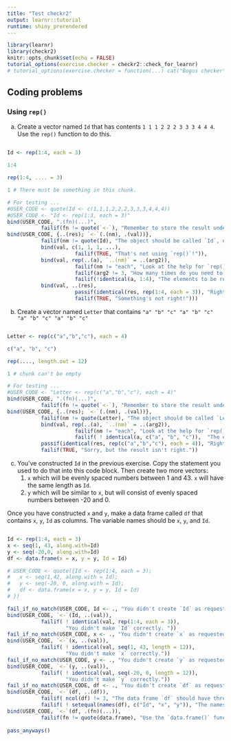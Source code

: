 ```yaml
---
title: "Test checkr2"
output: learnr::tutorial
runtime: shiny_prerendered
---
```


```r
library(learnr)
library(checkr2)
knitr::opts_chunk$set(echo = FALSE)
tutorial_options(exercise.checker = checkr2::check_for_learnr)
# tutorial_options(exercise.checker = function(...) cat("Bogus checker\n"))
```


## Coding problems

### Using `rep()`

a. Create a vector named `Id` that has contents `1 1 1 2 2 2 3 3 3 4 4 4`. Use the `rep()` function to do this.
```r

```

```r
Id <- rep(1:4, each = 3)
```

```r
1:4
```

```r
rep(1:4, .... = 3) 
```

```r
1 # There must be something in this chunk.
```

```r
# For testing ...
#USER_CODE <- quote(Id <- c(1,1,1,2,2,2,3,3,3,4,4,4))
#USER_CODE <- "Id <- rep(1:3, each = 3)"
bind(USER_CODE, ".(fn)(...)",
           failif(fn != quote(`<-`), "Remember to store the result under the name `Id`."))
bind(USER_CODE, {..(res); `<-`(.(nm), .(val))},
           failif(nm != quote(Id), "The object should be called `Id`, not '{{nm}}'."),
           bind(val, c(1, 1, 1, ...),
                      failif(TRUE, "That's not using `rep()`!")),
           bind(val, rep(..(a), `..(nm)` = ..(arg2)),
                      failif(nm != "each", "Look at the help for `rep()` to see what arguments are available to control the pattern of repetition. (These are documented under `...`)"),
                      failif(arg2 != 3, "How many times do you need to repeat each element?"),
                      failif(!identical(a, 1:4), "The elements to be repeated are 1 through 4, not {{a}}. Where do you construct that set to pass to `rep()`?")),
           bind(val, ..(res), 
                      passif(identical(res, rep(1:4, each = 3)), "Right!"),
                      failif(TRUE, "Something's not right!")))

```



b. Create a vector named `Letter` that contains `"a" "b" "c" "a" "b" "c" "a" "b" "c" "a" "b" "c"`
```r

```

```r
Letter <- rep(c("a","b","c"), each = 4)
```

```r
c("a", "b", "c")
```

```r
rep(...., length.out = 12)
```

```r
1 # chunk can't be empty
```

```r
# For testing ...
#USER_CODE <- "Letter <- rep(c("a","b","c"), each = 4)"
bind(USER_CODE, ".(fn)(...)",
           failif(fn != quote(`<-`), "Remember to store the result under the name `Letter`."))
bind(USER_CODE, {..(res); `<-`(.(nm), .(val))},
           failif(nm != quote(Letter), "The object should be called `Letter`, not '{{nm}}'."),
           bind(val, rep(..(a), `..(nm)` = ..(arg2)),
                      failif(nm != "each", "Look at the help for `rep()` to see what arguments are available to control the pattern of repetition. (These are documented under `...`)"),
                      failif( ! identical(a, c("a", "b", "c")),  "The elements to be repeated are `\"a\", \"b\", \"c\"`, not {{a}}. Where do you construct that set to hand to `rep()`?")),
           passif(identical(res, rep(c("a","b","c"), each = 4)), "Right!"),
           failif(TRUE, "Sorry, but the result isn't right."))

```


c. You've constructed `Id` in the previous exercise. Copy the statement you used to do that into this code block. Then create two more vectors:
    1. `x` which will be evenly spaced numbers between 1 and 43. `x` will have the same length as `Id`.
    2. `y` which will be similar to `x`, but will consist of evenly spaced numbers between -20 and 0.
    
Once you have constructed `x` and `y`, make a data frame called `df` that contains `x`, `y`, `Id` as columns. The variable names should be `x`, `y`, and `Id`.

```r

```

```r
Id <- rep(1:4, each = 3)
x <- seq(1, 43, along.with=Id)
y <- seq(-20,0, along.with=Id)
df <- data.frame(x = x, y = y, Id = Id)
```

```r
# USER_CODE <- quote({Id <- rep(1:4, each = 3);
#   x <- seq(1,42, along.with = Id);
#   y <- seq(-20, 0, along.with = Id);
#   df <- data.frame(x = x, y = y, Id = Id)
# })

fail_if_no_match(USER_CODE, Id <- ., "You didn't create `Id` as requested.")
bind(USER_CODE, `<-`(Id, ..(val)),
           failif( ! identical(val, rep(1:4, each = 3)), 
                   "You didn't make `Id` correctly. "))
fail_if_no_match(USER_CODE, x <- ., "You didn't create `x` as requested.")
bind(USER_CODE, `<-`(x, ..(val)),
           failif( ! identical(val, seq(1, 43, length = 12)),
                   "You didn't make `x` correctly."))
fail_if_no_match(USER_CODE, y <- ., "You didn't create `y` as requested.")
bind(USER_CODE, `<-`(y, ..(val)),
           failif( ! identical(val, seq(-20, 0, length = 12)),
                   "You didn't make `y` correctly."))
fail_if_no_match(USER_CODE, df <- ., "You didn't create `df` as requested.")
bind(USER_CODE, `<-`(df, ..(df)),
           failif( ncol(df) != 3, "The data frame `df` should have three columns, not {{ncol(df)}}."),
           failif( ! setequal(names(df), c("Id", "x", "y")), "The names of the data frame variables should be `Id`, `x`, `y`. You've got {{paste(paste0('`', names(df), '`'), collapse=', ')}}."))
bind(USER_CODE, `<-`(df, .(fn)(...)),
           failif(fn != quote(data.frame), "Use the `data.frame()` function to make the data frame"))
           
pass_anyways()


```

